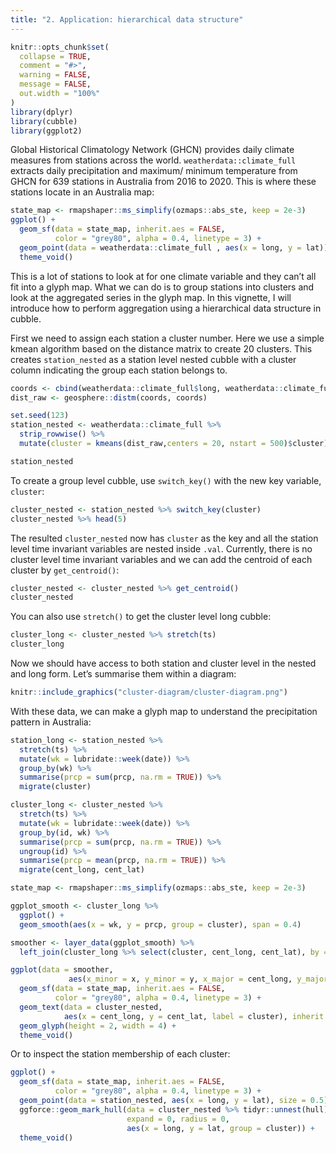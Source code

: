 ```yaml
---
title: "2. Application: hierarchical data structure"
---
```


```r
knitr::opts_chunk$set(
  collapse = TRUE,
  comment = "#>",
  warning = FALSE, 
  message = FALSE,
  out.width = "100%"
)
library(dplyr)
library(cubble)
library(ggplot2)
```

Global Historical Climatology Network (GHCN) provides daily climate measures from stations across the world. `weatherdata::climate_full` extracts daily precipitation and maximum/ minimum temperature from GHCN for 639 stations in Australia from 2016 to 2020. This is where these stations locate in an Australia map: 

```r
state_map <- rmapshaper::ms_simplify(ozmaps::abs_ste, keep = 2e-3)
ggplot() + 
  geom_sf(data = state_map, inherit.aes = FALSE,
          color = "grey80", alpha = 0.4, linetype = 3) +
  geom_point(data = weatherdata::climate_full , aes(x = long, y = lat)) + 
  theme_void()
```

This is a lot of stations to look at for one climate variable and they can't all fit into a glyph map. What we can do is to group stations into clusters and look at the aggregated series in the glyph map. In this vignette, I will introduce how to perform aggregation using a hierarchical data structure in cubble. 

First we need to assign each station a cluster number. Here we use a simple kmean algorithm based on the distance matrix to create 20 clusters. This creates `station_nested` as a station level nested cubble with a cluster column indicating the group each station belongs to.

```r
coords <- cbind(weatherdata::climate_full$long, weatherdata::climate_full$lat)
dist_raw <- geosphere::distm(coords, coords)

set.seed(123)
station_nested <- weatherdata::climate_full %>% 
  strip_rowwise() %>% 
  mutate(cluster = kmeans(dist_raw,centers = 20, nstart = 500)$cluster)
```

```r
station_nested
```

To create a group level cubble, use `switch_key()` with the new key variable, `cluster`:

```r
cluster_nested <- station_nested %>% switch_key(cluster)
cluster_nested %>% head(5)
```

The resulted `cluster_nested` now has `cluster` as the key and all the station level time invariant variables are nested inside `.val`. Currently, there is no cluster level time invariant variables and we can add the centroid of each cluster by `get_centroid()`: 

```r
cluster_nested <- cluster_nested %>% get_centroid()
cluster_nested
```

You can also use `stretch()` to get the cluster level long cubble:

```r
cluster_long <- cluster_nested %>% stretch(ts)
cluster_long
```

Now we should have access to  both station and cluster level in the nested and long form. Let's summarise them within a diagram:

```r
knitr::include_graphics("cluster-diagram/cluster-diagram.png")
```

With these data, we can make a glyph map to understand the precipitation pattern in Australia:

```r
station_long <- station_nested %>% 
  stretch(ts) %>% 
  mutate(wk = lubridate::week(date)) %>% 
  group_by(wk) %>% 
  summarise(prcp = sum(prcp, na.rm = TRUE)) %>% 
  migrate(cluster)

cluster_long <- cluster_nested %>% 
  stretch(ts) %>% 
  mutate(wk = lubridate::week(date)) %>% 
  group_by(id, wk) %>% 
  summarise(prcp = sum(prcp, na.rm = TRUE)) %>% 
  ungroup(id) %>% 
  summarise(prcp = mean(prcp, na.rm = TRUE)) %>% 
  migrate(cent_long, cent_lat)

state_map <- rmapshaper::ms_simplify(ozmaps::abs_ste, keep = 2e-3)

ggplot_smooth <- cluster_long %>% 
  ggplot() +
  geom_smooth(aes(x = wk, y = prcp, group = cluster), span = 0.4) 

smoother <- layer_data(ggplot_smooth) %>% 
  left_join(cluster_long %>% select(cluster, cent_long, cent_lat), by = c("group" = "cluster"))

ggplot(data = smoother, 
             aes(x_minor = x, y_minor = y, x_major = cent_long, y_major = cent_lat)) + 
  geom_sf(data = state_map, inherit.aes = FALSE,
          color = "grey80", alpha = 0.4, linetype = 3) + 
  geom_text(data = cluster_nested, 
            aes(x = cent_long, y = cent_lat, label = cluster), inherit.aes = FALSE) +
  geom_glyph(height = 2, width = 4) + 
  theme_void()
```

Or to inspect the station membership of each cluster:

```r
ggplot() + 
  geom_sf(data = state_map, inherit.aes = FALSE,
          color = "grey80", alpha = 0.4, linetype = 3) +
  geom_point(data = station_nested, aes(x = long, y = lat), size = 0.5) +
  ggforce::geom_mark_hull(data = cluster_nested %>% tidyr::unnest(hull),
                          expand = 0, radius = 0,
                          aes(x = long, y = lat, group = cluster)) + 
  theme_void()
  

```

